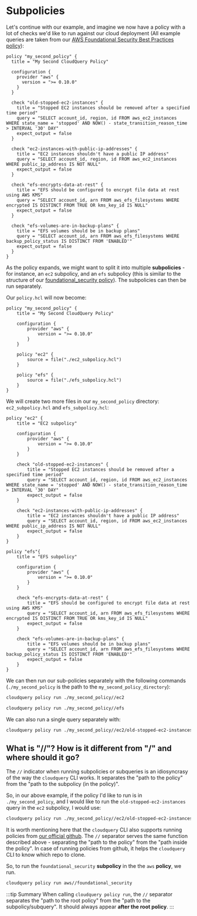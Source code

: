 # Subpolicies

Let's continue with our example, and imagine we now have a policy with a lot of checks we'd like to run against
our cloud deployment 
(All example queries are taken from our [AWS Foundational Security Best Practices policy](https://github.com/cloudquery-policies/aws/tree/main/foundational_security)):

```hcl title="my_second_policy/policy.hcl"
policy "my_second_policy" {
  title = "My Second CloudQuery Policy"

  configuration {
    provider "aws" {
      version = ">= 0.10.0"
    }
  }

  check "old-stopped-ec2-instances" {
    title = "Stopped EC2 instances should be removed after a specified time period"
    query = "SELECT account_id, region, id FROM aws_ec2_instances WHERE state_name = 'stopped' AND NOW() - state_transition_reason_time > INTERVAL '30' DAY"
    expect_output = false
  }

  check "ec2-instances-with-public-ip-addresses" {
	title = "EC2 instances shouldn't have a public IP address"
	query = "SELECT account_id, region, id FROM aws_ec2_instances WHERE public_ip_address IS NOT NULL"
	expect_output = false
  }

  check "efs-encrypts-data-at-rest" {
	title = "EFS should be configured to encrypt file data at rest using AWS KMS"
	query = "SELECT account_id, arn FROM aws_efs_filesystems WHERE encrypted IS DISTINCT FROM TRUE OR kms_key_id IS NULL"
	expect_output = false
  }

  check "efs-volumes-are-in-backup-plans" {
	title = "EFS volumes should be in backup plans"
	query = "SELECT account_id, arn FROM aws_efs_filesystems WHERE backup_policy_status IS DISTINCT FROM 'ENABLED'"
	expect_output = false
  }
}
```

As the policy expands, we might want to split it into multiple **subpolicies** - for instance, 
an `ec2` subpolicy, and an `efs` subpolicy (this is similar to the structure of our [foundational_security policy](https://github.com/cloudquery-policies/aws/tree/main/foundational_security)).
The subpolicies can then be run separately.

Our `policy.hcl` will now become:

```hcl title="my_second_policy/policy.hcl"
policy "my_second_policy" {
    title = "My Second CloudQuery Policy"

    configuration {
        provider "aws" {
            version = ">= 0.10.0"
        }
    }

    policy "ec2" {
        source = file("./ec2_subpolicy.hcl")
    }

    policy "efs" {
        source = file("./efs_subpolicy.hcl")
    }
}
```

We will create two more files in our `my_second_policy` directory: `ec2_subpolicy.hcl` and `efs_subpolicy.hcl`:

```hcl title="my_second_policy/ec2_subpolicy.hcl"
policy "ec2" {
    title = "EC2 subpolicy"

    configuration {
        provider "aws" {
            version = ">= 0.10.0"
        }
    }

    check "old-stopped-ec2-instances" {
        title = "Stopped EC2 instances should be removed after a specified time period"
        query = "SELECT account_id, region, id FROM aws_ec2_instances WHERE state_name = 'stopped' AND NOW() - state_transition_reason_time > INTERVAL '30' DAY"
        expect_output = false
    }

    check "ec2-instances-with-public-ip-addresses" {
        title = "EC2 instances shouldn't have a public IP address"
        query = "SELECT account_id, region, id FROM aws_ec2_instances WHERE public_ip_address IS NOT NULL"
        expect_output = false
    }
}
```

```hcl title="my_second_policy/efs_subpolicy.hcl"
policy "efs"{
    title = "EFS subpolicy"

    configuration {
        provider "aws" {
            version = ">= 0.10.0"
        }
    }

    check "efs-encrypts-data-at-rest" {
        title = "EFS should be configured to encrypt file data at rest using AWS KMS"
        query = "SELECT account_id, arn FROM aws_efs_filesystems WHERE encrypted IS DISTINCT FROM TRUE OR kms_key_id IS NULL"
        expect_output = false
    }

    check "efs-volumes-are-in-backup-plans" {
        title = "EFS volumes should be in backup plans"
        query = "SELECT account_id, arn FROM aws_efs_filesystems WHERE backup_policy_status IS DISTINCT FROM 'ENABLED'"
        expect_output = false
    }
}
```

We can then run our sub-policies separately with the following commands (`./my_second_policy` is the path to the `my_second_policy_directory`):
```bash
cloudquery policy run ./my_second_policy//ec2

cloudquery policy run ./my_second_policy//efs
```

We can also run a single query separately with:

```bash
cloudquery policy run ./my_second_policy//ec2/old-stopped-ec2-instances
```

## What is "//"? How is it different from "/" and where should it go?

The `//` indicator when running subpolicies or subqueries is an idiosyncrasy of the way the `cloudquery` CLI works.
It separates the "path to the policy" from the "path to the subpolicy (in the policy)".

So, in our above example, if the policy I'd like to run is in `./my_second_policy`, and I would like
to run the `old-stopped-ec2-instances` query in the `ec2` subpolicy, I would use:

```bash
cloudquery policy run ./my_second_policy//ec2/old-stopped-ec2-instances
```

It is worth mentioning here that the `cloudquery` CLI also supports running policies from 
[our official github](https://github.com/cloudquery-policies). The `//` separator serves the same function 
described above - separating the "path to the policy" from the "path inside the policy". In case of running
policies from github, it helps the `cloudquery` CLI to know which repo to clone.

So, to run the `foundational_security` **subpolicy** in the the `aws` **policy**, we run.

```bash
cloudquery policy run aws//foundational_security
```

:::tip Summary
When calling `cloudquery policy run`, the `//` separator separates the "path to the root policy" from
the "path to the subpolicy/subquery". It should always appear **after the root policy**.
:::